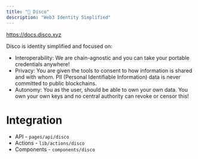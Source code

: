 ```yaml
---
title: "🪩 Disco"
description: "Web3 Identity Simplified"
---
```


https://docs.disco.xyz

Disco is identity simplified and focused on:

- Interoperability: We are chain-agnostic and you can take your portable credentials anywhere!
- Privacy: You are given the tools to consent to how information is shared and with whom. PII (Personal Identifiable Information) data is never committed to public blockchains.
- Autonomy: You as the user, should be able to own your own data. You own your own keys and no central authority can revoke or censor this!

# Integration

- API - `pages/api/disco`
- Actions - `lib/actions/disco`
- Components - `components/disco`